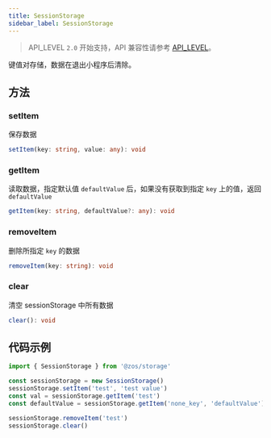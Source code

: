 ```yaml
---
title: SessionStorage
sidebar_label: SessionStorage
---
```


> API_LEVEL `2.0` 开始支持，API 兼容性请参考 [API_LEVEL](../../../../guides/framework/device/compatibility.md)。

键值对存储，数据在退出小程序后清除。

## 方法

### setItem

保存数据

```ts
setItem(key: string, value: any): void
```

### getItem

读取数据，指定默认值 `defaultValue` 后，如果没有获取到指定 `key` 上的值，返回 `defaultValue`

```ts
getItem(key: string, defaultValue?: any): void
```

### removeItem

删除所指定 `key` 的数据

```ts
removeItem(key: string): void
```

### clear

清空 sessionStorage 中所有数据

```ts
clear(): void
```

## 代码示例

```js
import { SessionStorage } from '@zos/storage'

const sessionStorage = new SessionStorage()
sessionStorage.setItem('test', 'test value')
const val = sessionStorage.getItem('test')
const defaultValue = sessionStorage.getItem('none_key', 'defaultValue')

sessionStorage.removeItem('test')
sessionStorage.clear()
```
